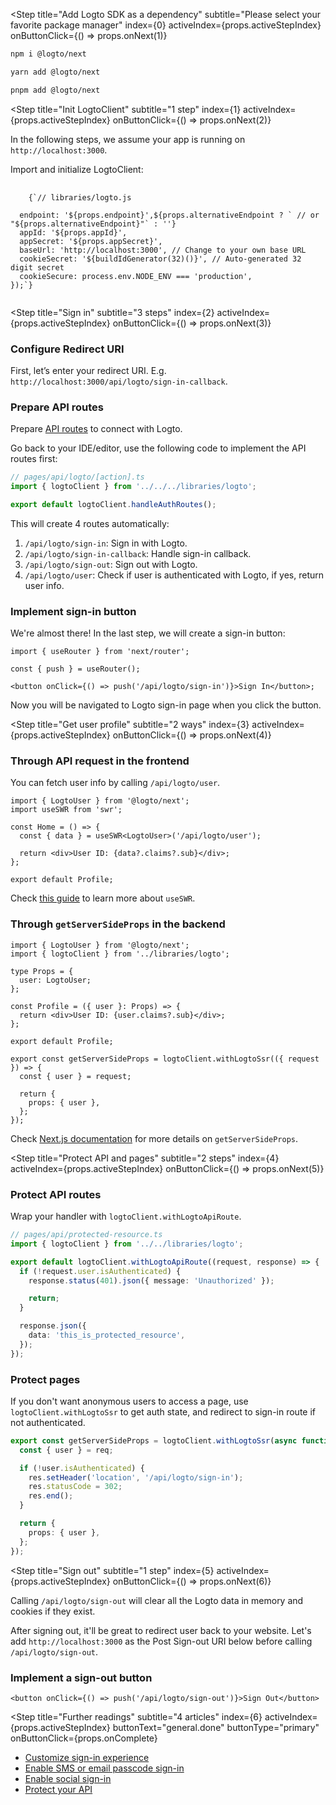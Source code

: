 
<Step
  title="Add Logto SDK as a dependency"
  subtitle="Please select your favorite package manager"
  index={0}
  activeIndex={props.activeStepIndex}
  onButtonClick={() => props.onNext(1)}
>
<Tabs>
<TabItem value="npm" label="npm">

```bash
npm i @logto/next
```

</TabItem>
<TabItem value="yarn" label="Yarn">

```bash
yarn add @logto/next
```

</TabItem>
<TabItem value="pnpm" label="pnpm">

```bash
pnpm add @logto/next
```

</TabItem>
</Tabs>
</Step>

<Step
  title="Init LogtoClient"
  subtitle="1 step"
  index={1}
  activeIndex={props.activeStepIndex}
  onButtonClick={() => props.onNext(2)}
>

<InlineNotification>
  In the following steps, we assume your app is running on <code>http://localhost:3000</code>.
</InlineNotification>

Import and initialize LogtoClient:

<pre>
  <code className="language-ts">
    {`// libraries/logto.js

  endpoint: '${props.endpoint}',${props.alternativeEndpoint ? ` // or "${props.alternativeEndpoint}"` : ''}
  appId: '${props.appId}',
  appSecret: '${props.appSecret}',
  baseUrl: 'http://localhost:3000', // Change to your own base URL
  cookieSecret: '${buildIdGenerator(32)()}', // Auto-generated 32 digit secret
  cookieSecure: process.env.NODE_ENV === 'production',
});`}
  </code>
</pre>

</Step>

<Step
  title="Sign in"
  subtitle="3 steps"
  index={2}
  activeIndex={props.activeStepIndex}
  onButtonClick={() => props.onNext(3)}
>

### Configure Redirect URI

First, let’s enter your redirect URI. E.g. `http://localhost:3000/api/logto/sign-in-callback`.

<UriInputField
  appId={props.appId}
  isSingle={!props.isCompact}
  name="redirectUris"
  title="application_details.redirect_uri"
/>

### Prepare API routes

Prepare [API routes](https://nextjs.org/docs/api-routes/introduction) to connect with Logto.

Go back to your IDE/editor, use the following code to implement the API routes first:

```ts
// pages/api/logto/[action].ts
import { logtoClient } from '../../../libraries/logto';

export default logtoClient.handleAuthRoutes();
```

This will create 4 routes automatically:

1. `/api/logto/sign-in`: Sign in with Logto.
2. `/api/logto/sign-in-callback`: Handle sign-in callback.
3. `/api/logto/sign-out`: Sign out with Logto.
4. `/api/logto/user`: Check if user is authenticated with Logto, if yes, return user info.

### Implement sign-in button

We're almost there! In the last step, we will create a sign-in button:

```tsx
import { useRouter } from 'next/router';

const { push } = useRouter();

<button onClick={() => push('/api/logto/sign-in')}>Sign In</button>;
```

Now you will be navigated to Logto sign-in page when you click the button.

</Step>

<Step
  title="Get user profile"
  subtitle="2 ways"
  index={3}
  activeIndex={props.activeStepIndex}
  onButtonClick={() => props.onNext(4)}
>

### Through API request in the frontend

You can fetch user info by calling `/api/logto/user`.

```tsx
import { LogtoUser } from '@logto/next';
import useSWR from 'swr';

const Home = () => {
  const { data } = useSWR<LogtoUser>('/api/logto/user');

  return <div>User ID: {data?.claims?.sub}</div>;
};

export default Profile;
```

Check [this guide](https://swr.vercel.app/docs/getting-started) to learn more about `useSWR`.

### Through `getServerSideProps` in the backend

```tsx
import { LogtoUser } from '@logto/next';
import { logtoClient } from '../libraries/logto';

type Props = {
  user: LogtoUser;
};

const Profile = ({ user }: Props) => {
  return <div>User ID: {user.claims?.sub}</div>;
};

export default Profile;

export const getServerSideProps = logtoClient.withLogtoSsr(({ request }) => {
  const { user } = request;

  return {
    props: { user },
  };
});
```

Check [Next.js documentation](https://nextjs.org/docs/basic-features/data-fetching/get-server-side-props) for more details on `getServerSideProps`.

</Step>

<Step
  title="Protect API and pages"
  subtitle="2 steps"
  index={4}
  activeIndex={props.activeStepIndex}
  onButtonClick={() => props.onNext(5)}
>

### Protect API routes

Wrap your handler with `logtoClient.withLogtoApiRoute`.

```ts
// pages/api/protected-resource.ts
import { logtoClient } from '../../libraries/logto';

export default logtoClient.withLogtoApiRoute((request, response) => {
  if (!request.user.isAuthenticated) {
    response.status(401).json({ message: 'Unauthorized' });

    return;
  }

  response.json({
    data: 'this_is_protected_resource',
  });
});
```

### Protect pages

If you don't want anonymous users to access a page, use `logtoClient.withLogtoSsr` to get auth state, and redirect to sign-in route if not authenticated.

```ts
export const getServerSideProps = logtoClient.withLogtoSsr(async function ({ req, res }) {
  const { user } = req;

  if (!user.isAuthenticated) {
    res.setHeader('location', '/api/logto/sign-in');
    res.statusCode = 302;
    res.end();
  }

  return {
    props: { user },
  };
});
```

</Step>

<Step
  title="Sign out"
  subtitle="1 step"
  index={5}
  activeIndex={props.activeStepIndex}
  onButtonClick={() => props.onNext(6)}
>

Calling `/api/logto/sign-out` will clear all the Logto data in memory and cookies if they exist.

After signing out, it'll be great to redirect user back to your website. Let's add `http://localhost:3000` as the Post Sign-out URI below before calling `/api/logto/sign-out`.

<UriInputField
  appId={props.appId}
  isSingle={!props.isCompact}
  name="postLogoutRedirectUris"
  title="application_details.post_sign_out_redirect_uri"
/>

### Implement a sign-out button

```tsx
<button onClick={() => push('/api/logto/sign-out')}>Sign Out</button>
```

</Step>

<Step
  title="Further readings"
  subtitle="4 articles"
  index={6}
  activeIndex={props.activeStepIndex}
  buttonText="general.done"
  buttonType="primary"
  onButtonClick={props.onComplete}
>

- [Customize sign-in experience](https://docs.logto.io/docs/tutorials/get-started/customize-sign-in-experience)
- [Enable SMS or email passcode sign-in](https://docs.logto.io/docs/tutorials/get-started/passwordless-sign-in-by-adding-connectors#enable-sms-or-email-passwordless-sign-in)
- [Enable social sign-in](https://docs.logto.io/docs/tutorials/get-started/passwordless-sign-in-by-adding-connectors#enable-social-sign-in)
- [Protect your API](https://docs.logto.io/docs/recipes/protect-your-api)

</Step>
